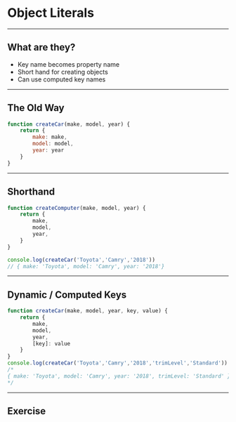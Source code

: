 
# Object Literals

---

## What are they?

- Key name becomes property name
- Short hand for creating objects
- Can use computed key names

---

## The Old Way

```javascript
function createCar(make, model, year) {
    return {
        make: make,
        model: model,
        year: year
    }
}
```

---

## Shorthand

```javascript
function createComputer(make, model, year) {
    return {
        make,
        model,
        year,
    }
}

console.log(createCar('Toyota','Camry','2018'))
// { make: 'Toyota', model: 'Camry', year: '2018'}
```

---

## Dynamic / Computed Keys

```javascript
function createCar(make, model, year, key, value) {
    return {
        make,
        model,
        year,
        [key]: value
    }
}
console.log(createCar('Toyota','Camry','2018','trimLevel','Standard'))
/*
{ make: 'Toyota', model: 'Camry', year: '2018', trimLevel: 'Standard' }
*/
```

---

## Exercise

